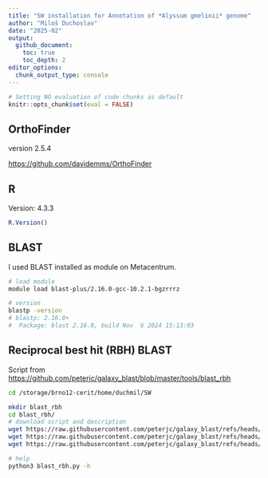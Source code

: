 ---
title: "SW installation for Annotation of *Alyssum gmelinii* genome"
author: "Miloš Duchoslav"
date: "2025-02"
output:
  github_document:
    toc: true
    toc_depth: 2
editor_options: 
  chunk_output_type: console
---

```{r setup, include=FALSE}
# Setting NO evaluation of code chunks as default
knitr::opts_chunk$set(eval = FALSE)
```


## OrthoFinder

version 2.5.4

<https://github.com/davidemms/OrthoFinder>

## R

Version: 4.3.3

```{r}
R.Version()
```

## BLAST

I used BLAST installed as module on Metacentrum.

```{sh}
# load module
module load blast-plus/2.16.0-gcc-10.2.1-bgzrrrz

# version
blastp -version
# blastp: 2.16.0+
#  Package: blast 2.16.0, build Nov  6 2024 15:13:03
```

## Reciprocal best hit (RBH) BLAST

Script from <https://github.com/peterjc/galaxy_blast/blob/master/tools/blast_rbh>

```{bash}
cd /storage/brno12-cerit/home/duchmil/SW

mkdir blast_rbh
cd blast_rbh/
# download script and description
wget https://raw.githubusercontent.com/peterjc/galaxy_blast/refs/heads/master/tools/blast_rbh/blast_rbh.py
wget https://raw.githubusercontent.com/peterjc/galaxy_blast/refs/heads/master/tools/blast_rbh/best_hits.py
wget https://raw.githubusercontent.com/peterjc/galaxy_blast/refs/heads/master/tools/blast_rbh/blast_rbh.xml

# help
python3 blast_rbh.py -h

```
